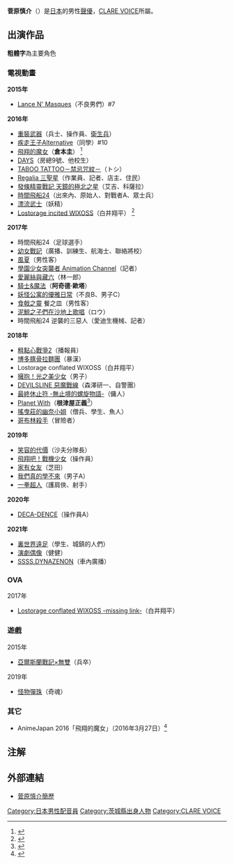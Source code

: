 {{expand|time=2016-06-01T06:50:37+00:00}}
{{配音員
|名字= 菅原慎介
|圖像=
|尺寸=
|說明=
|藝名= {{lang|ja|菅原 慎介}}
|本名=
|綽號=
|出生地={{JPN}}[[茨城縣|茨城縣]]
|血型= 
|生年= 
|生月= 8
|生日= 28
|歿年=
|歿月=
|歿日=
|所屬= [[CLARE_VOICE|CLARE VOICE]]
|活動時期=
|出道作= 
|代表作= 
|網站=
|其他=
}}
{{Japanese|japanese=菅原 慎介|kana=すがわら しんすけ|romaji=Sugawara Shinsuke}}

'''菅原慎介'''（{{bd||8月28日|catIdx=Sugawara Shinsuke}}）是[[日本|日本]]的男性[[聲優|聲優]]，[[CLARE_VOICE|CLARE VOICE]]所屬。

==出演作品==
'''粗體字'''為主要角色
===電視動畫===
'''2015年'''
*[[Lance_N'_Masques|Lance N' Masques]]（不良男們）#7<!--10月1日-->
'''2016年'''
*[[重裝武器|重裝武器]]（兵士、操作員、[[軍醫|衛生兵]]）<!--2015年10月2日起播，2016年2月13日第18話起登場-->
*[[疾走王子|疾走王子Alternative]]（同學）#10<!--1月5日-->
*[[飛翔的魔女|飛翔的魔女]]（'''倉本圭'''）<!--4月9日--><ref>{{Cite web|url=http://www.flyingwitch.jp/cast/index.html|work=電視動畫「飛翔的魔女」官方網站|title=Cast & Staff|accessdate=2016年6月1日|deadurl=yes|archiveurl=https://web.archive.org/web/20160428102834/http://www.flyingwitch.jp/cast/index.html|archivedate=2016年4月28日}}</ref>
*[[DAYS_(漫畫)|DAYS]]（房總9號、他校生）<!--7月2日-->
*[[TABOO_TATTOO－禁忌咒紋－|TABOO TATTOO－禁忌咒紋－]]（トシ）<!--7月4日-->
*[[Regalia_三聖星|Regalia 三聖星]]（作業員、記者、店主、住民）<!--7月7日-->
*[[發條精靈戰記_天鏡的極北之星|發條精靈戰記 天鏡的極北之星]]（艾吉、科薩拉）<!--7月8日-->
*[[時間飛船24|時間飛船24]]（出來內、原始人、對戰者A、眾士兵）<!--10月1日-->
*[[漂流武士|漂流武士]]（妖精）<!--10月7日-->
*[[Lostorage_incited_WIXOSS|Lostorage incited WIXOSS]]（白井翔平）<!--10月7日--><ref>{{Cite web|url=http://lostorage-wixoss.com/staff-cast/|work=電視動畫「Lostorage incited WIXOSS」官方網站|title=Staff/Cast|accessdate=2016年8月19日|deadurl=yes|archiveurl=https://web.archive.org/web/20160811203448/http://lostorage-wixoss.com/staff-cast/|archivedate=2016年8月11日}}</ref>
'''2017年'''
*時間飛船24（足球選手）<!--2016年10月1日起播-->
*[[幼女戰記|幼女戰記]]（廣播、訓練生、航海士、聯絡將校）
*[[風夏|風夏]]（男性客）
*[[學園少女突襲者|學園少女突襲者 Animation Channel]]（記者）
*[[愛麗絲與藏六|愛麗絲與藏六]]（林一郎）
*[[騎士&魔法|騎士&魔法]]（'''阿奇德·歐塔'''）
*[[妖怪公寓的優雅日常|妖怪公寓的優雅日常]]（不良B、男子C）
*[[食戟之靈|食戟之靈]] 餐之皿（男性客）
*[[泥鯨之子們在沙地上歌唱|泥鯨之子們在沙地上歌唱]]（ロウ）
*時間飛船24 逆襲的三惡人（愛迪生機械、記者）<!--10月7日-->
'''2018年'''
*[[粗點心戰爭|粗點心戰爭2]]（播報員）<!--1月11日-->
*[[博多豚骨拉麵團|博多豚骨拉麵團]]（暴漢）
*Lostorage conflated WIXOSS（白井翔平）
*[[擁抱！光之美少女|擁抱！光之美少女]]（男子）
*[[DEVILSLINE_惡魔戰線|DEVILSLINE 惡魔戰線]]（森澤研一、自警團）
*[[最終休止符_-無止境的螺旋物語-|最終休止符 -無止境的螺旋物語-]]（傭人）
*[[Planet_With|Planet With]]（'''根津屋正義'''<ref>{{Cite web|url=http://planet-with.com/staff-cast/|title=聲優|website=電視動畫「Planet With」官網|accessdate=2018-03-23|archive-date=2018-07-22|archive-url=https://web.archive.org/web/20180722185535/http://planet-with.com/staff-cast/|dead-url=no}}</ref>）
*[[搖曳莊的幽奈小姐|搖曳莊的幽奈小姐]]（僧兵、學生、魚人）
*[[哥布林殺手|哥布林殺手]]（冒險者）
'''2019年'''
*[[笑容的代價|笑容的代價]]（沙夫分隊長）
*[[飛翔吧！戰機少女|飛翔吧！戰機少女]]（操作員）
*[[家有女友|家有女友]]（芝田）
*[[我們真的學不來|我們真的學不來]]（男子A）
*[[一拳超人|一拳超人]]（護肩俠、射手）
'''2020年'''
*[[DECA-DENCE|DECA-DENCE]]（操作員A）
'''2021年'''
*[[裏世界遠足|裏世界遠足]]（學生、城鎮的人們）<!--1月4日-->
*[[演劇偶像|演劇偶像]]（健健）<!--1月12日-->
*[[SSSS.DYNAZENON|SSSS.DYNAZENON]]（車內廣播）<!--6月18日-->

=== OVA ===
; 2017年
* [[Lostorage_incited_WIXOSS|Lostorage conflated WIXOSS -missing link-]]（白井翔平）

=== 遊戲 ===
; 2015年
* [[亞爾斯蘭戰記×無雙|亞爾斯蘭戰記×無雙]]（兵卒）<!--10月1日-->
; 2019年
* [[怪物彈珠|怪物彈珠]]（奇魂）

=== 其它 ===
*AnimeJapan 2016「飛翔的魔女」（2016年3月27日）<ref>{{Cite twitter |user=アニメ「ふらいんぐうぃっち」 |number=711368097215610880|title=【お知らせ】アニメジャパン 日テレブースでのふらいんぐうぃっちステージでは、篠田みなみさん、鈴木絵理さん、菅原慎介さんを迎えての特別企画をご用意！さらにあの作品とまさかのコラボステージも！必見です！（担当K）詳細はこちらから→http://www.ntv.co.jp/anime/ |date=2016年3月19日|accessdate=2016年6月1日}}</ref>

==注解==
{{Reflist}}

==外部連結==
*[https://web.archive.org/web/20181023160434/http://clare-voice.co.jp/subtalent/sugawarashinsuke 菅原慎介簡歷]{{ja}}

{{CLARE VOICE}}

{{DEFAULTSORT:Sugawara Shinsuke}}
[[Category:日本男性配音員|Category:日本男性配音員]]
[[Category:茨城縣出身人物|Category:茨城縣出身人物]]
[[Category:CLARE_VOICE|Category:CLARE VOICE]]